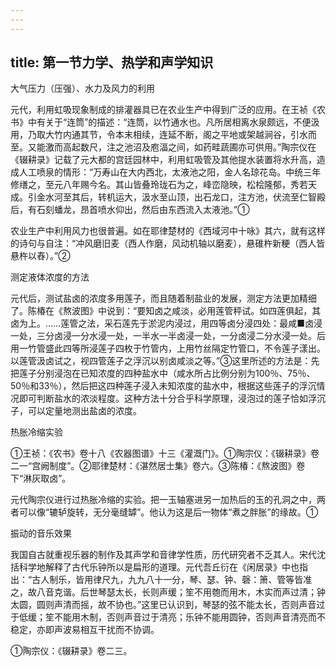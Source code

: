 ```yaml
---
---
---
```

title: 第一节力学、热学和声学知识
---



大气压力（压强）、水力及风力的利用

元代，利用虹吸现象制成的排灌器具已在农业生产中得到广泛的应用。在王祯《农书》中有关于“连筒”的描述：“连筒，以竹通水也。凡所居相离水泉颇远，不便汲用，乃取大竹内通其节，令本末相续，连延不断，阁之平地或架越涧谷，引水而至。又能激而高起数尺，注之池沼及庖湢之间，如药畦蔬圃亦可供用。”陶宗仪在《辍耕录》记载了元大都的宫廷园林中，利用虹吸管及其他提水装置将水升高，造成人工喷泉的情形：“万寿山在大内西北，太液池之阳，金人名琼花岛。中统三年修缮之，至元八年赐今名。其山皆叠玲珑石为之，峰峦隐映，松桧隆郁，秀若天成。引金水河至其后，转机运大，汲水至山顶，出石龙口，注方池，伏流至仁智殿后，有石刻蟠龙，昂首喷水仰出，然后由东西流入太液池。”①

农业生产中利用风力也很普遍。如在耶律楚材的《西域河中十咏》其六，就有这样的诗句与自注：“冲风磨旧麦（西人作磨，风动机轴以磨麦），悬碓杵新粳（西人皆悬杵以舂）。”②

测定液体浓度的方法

元代后，测试盐卤的浓度多用莲子，而且随着制盐业的发展，测定方法更加精细了。陈椿在《熬波图》中说到：“要知卤之咸淡，必用莲管秤试。如四莲俱起，其卤为上。……莲管之法，采石莲先于淤泥内浸过，用四等卤分浸四处：最咸■卤浸一处，三分卤浸一分水浸一处，一半水一半卤浸一处，一分卤浸二分水浸一处。后用一竹管盛此四等所浸莲子四枚于竹管内，上用竹丝隔定竹管口，不令莲子漾出。以莲管汲卤试之，视四管莲子之浮沉以别卤咸淡之等。”③这里所述的方法是：先把莲子分别浸泡在已知浓度的四种盐水中（咸水所占比例分别为100％、75％、50％和33％），然后把这四种莲子浸入未知浓度的盐水中，根据这些莲子的浮沉情况即可判断盐水的浓淡程度。这种方法十分合乎科学原理，浸泡过的莲子恰如浮沉子，可以定量地测出盐卤的浓度。

热胀冷缩实验

①王祯：《农书》卷十八《农器图谱》十三《灌溉门》。①陶宗仪：《辍耕录》卷二一“宫阙制度”。②耶律楚材：《湛然居士集》卷六。③陈椿：《熬波图》卷下“淋灰取卤”。

元代陶宗仪进行过热胀冷缩的实验。把一玉轴塞进另一加热后的玉的孔洞之中，两者可以像“辘轳旋转，无分毫缝罅”。他认为这是后一物体“煮之胖胀”的缘故。①

振动的音乐效果

我国自古就重视乐器的制作及其声学和音律学性质，历代研究者不乏其人。宋代沈括科学地解释了古代乐钟所以是扁形的道理。元代吾丘衍在《闲居录》中也指出：“古人制乐，皆用律尺九，九九八十一分，琴、瑟、钟、磬：箫、管等皆准之，故八音克谐。后世琴瑟太长，长则声缓；笙不用匏而用木，木实而声过清；钟太圆，圆则声清而摇，故不协也。”这里已认识到，琴瑟的弦不能太长，否则声音过于低缓；笙不能用木制，否则声音过于清亮；乐钟不能用圆钟，否则声音清亮而不稳定，亦即声波易相互干扰而不协调。

①陶宗仪：《辍耕录》卷二三。